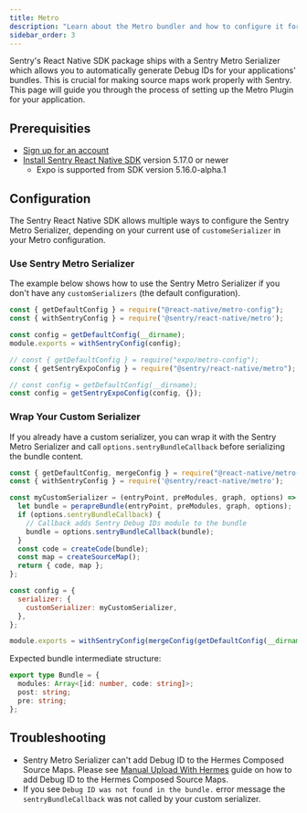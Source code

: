 ```yaml
---
title: Metro
description: "Learn about the Metro bundler and how to configure it for your your application with Sentry React Native SDK."
sidebar_order: 3
---
```


Sentry's React Native SDK package ships with a Sentry Metro Serializer which allows you to automatically generate Debug IDs for your applications' bundles. This is crucial for making source maps work properly with Sentry.
This page will guide you through the process of setting up the Metro Plugin for your application.

## Prerequisities

- [Sign up for an account](https://sentry.io/signup/)
- [Install Sentry React Native SDK](/platforms/react-native) version 5.17.0 or newer
  - Expo is supported from SDK version 5.16.0-alpha.1

## Configuration

The Sentry React Native SDK allows multiple ways to configure the Sentry Metro Serializer, depending on your current use of `customeSerializer` in your Metro configuration.

### Use Sentry Metro Serializer

The example below shows how to use the Sentry Metro Serializer if you don't have any `customSerializers` (the default configuration).

```javascript {tabTitle:React Native}
const { getDefaultConfig } = require("@react-native/metro-config");
const { withSentryConfig } = require('@sentry/react-native/metro');

const config = getDefaultConfig(__dirname);
module.exports = withSentryConfig(config);
```

```javascript {tabTitle:Expo}
// const { getDefaultConfig } = require("expo/metro-config");
const { getSentryExpoConfig } = require("@sentry/react-native/metro");

// const config = getDefaultConfig(__dirname);
const config = getSentryExpoConfig(config, {});
```

### Wrap Your Custom Serializer

If you already have a custom serializer, you can wrap it with the Sentry Metro Serializer and call `options.sentryBundleCallback` before serializing the bundle content.

```javascript {tabTitle:React Native}
const { getDefaultConfig, mergeConfig } = require("@react-native/metro-config");
const { withSentryConfig } = require('@sentry/react-native/metro');

const myCustomSerializer = (entryPoint, preModules, graph, options) => {
  let bundle = perapreBundle(entryPoint, preModules, graph, options);
  if (options.sentryBundleCallback) {
    // Callback adds Sentry Debug IDs module to the bundle
    bundle = options.sentryBundleCallback(bundle);
  }
  const code = createCode(bundle);
  const map = createSourceMap();
  return { code, map };
};

const config = {
  serializer: {
    customSerializer: myCustomSerializer,
  },
};

module.exports = withSentryConfig(mergeConfig(getDefaultConfig(__dirname), config));
```

Expected bundle intermediate structure:

```typescript
export type Bundle = {
  modules: Array<[id: number, code: string]>;
  post: string;
  pre: string;
};
```

## Troubleshooting

- Sentry Metro Serializer can't add Debug ID to the Hermes Composed Source Maps. Please see [Manual Upload With Hermes](/platforms/react-native/sourcemaps#manual-upload-with-hermes) guide on how to add Debug ID to the Hermes Composed Source Maps.
- If you see `Debug ID was not found in the bundle.` error message the `sentryBundleCallback` was not called by your custom serializer.
